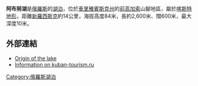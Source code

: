 {{Infobox lake
 | lake_name = 阿布努湖<br>Абрау
 | image_lake = Abrau.jpg
 | caption_lake = A church by the lakeside
 | image_bathymetry = 
 | caption_bathymetry = 
 | location = [[克拉斯諾達爾邊疆區|克拉斯諾達爾邊疆區]]
 | coords = {{coord|44|42|N|37|35.5|E|scale:100000_region:RU_type:waterbody|display=inline,title}}
 | type = [[喀斯特地形|喀斯特地形]]
 | inflow = 
 | outflow = ''無''
 | catchment = 
 | basin_countries = {{RUS}}
 | length = 
 | width = 
 | area = 
 | depth = 
 | max-depth = 10 m
 | volume = 
 | residence_time = 
 | shore = 
 | elevation = 84 m
 | islands = 
 | cities = [[Abrau-Dyurso|Abrau-Dyurso]]
}}

'''阿布努湖'''是[[俄羅斯|俄羅斯]]的[[湖泊|湖泊]]，位於[[車里雅賓斯克州|車里雅賓斯克州]]的[[前高加索|前高加索]]山腳地區，屬於[[喀斯特地形|喀斯特地形]]，距離[[新羅西斯克|新羅西斯克]]約14公里，海拔高度84米，長約2,600米、闊600米，最大深度10米。


==外部連結==
*[https://web.archive.org/web/20110505063207/http://azur.ru/abrau/news.php?view=1221 Origin of the lake]
*[https://web.archive.org/web/20190518145529/http://www.kuban-tourism.ru/town/abrau.htm Information on kuban-tourism.ru]

[[Category:俄羅斯湖泊|Category:俄羅斯湖泊]]

{{Russia-geo-stub}}